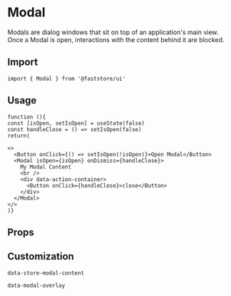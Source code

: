 
# Modal

Modals are dialog windows that sit on top of an application's main view. Once a Modal is open, interactions with the content behind it are blocked.

## Import

```tsx
import { Modal } from '@faststore/ui'
```

## Usage

```tsx live
function (){
const [isOpen, setIsOpen] = useState(false)
const handleClose = () => setIsOpen(false)
return(

<>
  <Button onClick={() => setIsOpen(!isOpen)}>Open Modal</Button>
  <Modal isOpen={isOpen} onDismiss={handleClose}>
    My Modal Content
    <br />
    <div data-action-container>
      <Button onClick={handleClose}>close</Button>
    </div>
  </Modal>
</>
)}
```

## Props

<PropsComponent
    name="isOpen"
    type= "boolean"
    description="Controls whether or not the dialog is open."
    required="true"
/>
<PropsComponent
    name="aria-labelledby"
    type= "string"
    description="Identifies the element (or elements) that labels the current element."
/>
<PropsComponent
    name="onDismiss"
    type= "((event: MouseEvent<Element, MouseEvent> | KeyboardEvent<Element>) => void)"
    description="This function is called whenever the user hits Escape or clicks outside the dialog."
/>
<PropsComponent
    name="testId"
    type= "string"
    description="ID to find this component in testing tools (e.g.: cypress, testing library, and jest)."
    defaultValue="store-modal"
/>

## Customization 

`data-store-modal-content`

`data-modal-overlay`
